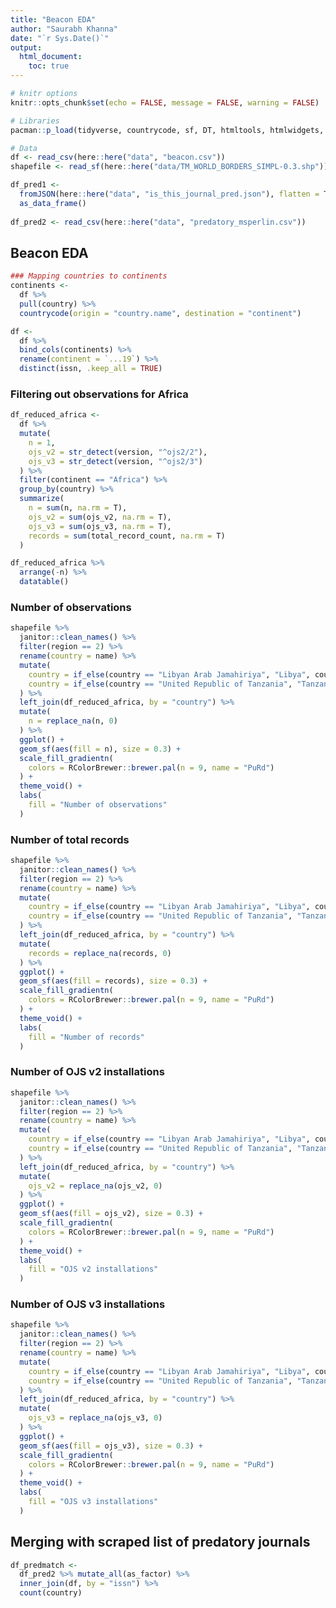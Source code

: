 ```yaml
---
title: "Beacon EDA"
author: "Saurabh Khanna"
date: "`r Sys.Date()`"
output: 
  html_document:
    toc: true
---
```


```r
# knitr options
knitr::opts_chunk$set(echo = FALSE, message = FALSE, warning = FALSE)
```

```r
# Libraries
pacman::p_load(tidyverse, countrycode, sf, DT, htmltools, htmlwidgets, jsonlite)

# Data
df <- read_csv(here::here("data", "beacon.csv"))
shapefile <- read_sf(here::here("data/TM_WORLD_BORDERS_SIMPL-0.3.shp"))

df_pred1 <- 
  fromJSON(here::here("data", "is_this_journal_pred.json"), flatten = T) %>% 
  as_data_frame()
  
df_pred2 <- read_csv(here::here("data", "predatory_msperlin.csv"))
```



## Beacon EDA

```r
### Mapping countries to continents
continents <-
  df %>% 
  pull(country) %>% 
  countrycode(origin = "country.name", destination = "continent")

df <- 
  df %>%
  bind_cols(continents) %>% 
  rename(continent = `...19`) %>% 
  distinct(issn, .keep_all = TRUE)
```


### Filtering out observations for Africa

```r
df_reduced_africa <-
  df %>%
  mutate(
    n = 1,
    ojs_v2 = str_detect(version, "^ojs2/2"),
    ojs_v3 = str_detect(version, "^ojs2/3")
  ) %>% 
  filter(continent == "Africa") %>%
  group_by(country) %>% 
  summarize(
    n = sum(n, na.rm = T),
    ojs_v2 = sum(ojs_v2, na.rm = T),
    ojs_v3 = sum(ojs_v3, na.rm = T),
    records = sum(total_record_count, na.rm = T)
  )

df_reduced_africa %>% 
  arrange(-n) %>% 
  datatable()
```


### Number of observations

```r
shapefile %>% 
  janitor::clean_names() %>% 
  filter(region == 2) %>%
  rename(country = name) %>% 
  mutate(
    country = if_else(country == "Libyan Arab Jamahiriya", "Libya", country),
    country = if_else(country == "United Republic of Tanzania", "Tanzania, United Republic of", country)
  ) %>% 
  left_join(df_reduced_africa, by = "country") %>% 
  mutate(
    n = replace_na(n, 0)
  ) %>% 
  ggplot() +
  geom_sf(aes(fill = n), size = 0.3) +
  scale_fill_gradientn(
    colors = RColorBrewer::brewer.pal(n = 9, name = "PuRd")
  ) +
  theme_void() +
  labs(
    fill = "Number of observations"
  )
```


### Number of total records

```r
shapefile %>% 
  janitor::clean_names() %>% 
  filter(region == 2) %>%
  rename(country = name) %>% 
  mutate(
    country = if_else(country == "Libyan Arab Jamahiriya", "Libya", country),
    country = if_else(country == "United Republic of Tanzania", "Tanzania, United Republic of", country)
  ) %>% 
  left_join(df_reduced_africa, by = "country") %>% 
  mutate(
    records = replace_na(records, 0)
  ) %>% 
  ggplot() +
  geom_sf(aes(fill = records), size = 0.3) +
  scale_fill_gradientn(
    colors = RColorBrewer::brewer.pal(n = 9, name = "PuRd")
  ) +
  theme_void() +
  labs(
    fill = "Number of records"
  )
```


### Number of OJS v2 installations

```r
shapefile %>% 
  janitor::clean_names() %>% 
  filter(region == 2) %>%
  rename(country = name) %>% 
  mutate(
    country = if_else(country == "Libyan Arab Jamahiriya", "Libya", country),
    country = if_else(country == "United Republic of Tanzania", "Tanzania, United Republic of", country)
  ) %>% 
  left_join(df_reduced_africa, by = "country") %>% 
  mutate(
    ojs_v2 = replace_na(ojs_v2, 0)
  ) %>% 
  ggplot() +
  geom_sf(aes(fill = ojs_v2), size = 0.3) +
  scale_fill_gradientn(
    colors = RColorBrewer::brewer.pal(n = 9, name = "PuRd")
  ) +
  theme_void() +
  labs(
    fill = "OJS v2 installations"
  )
```


### Number of OJS v3 installations

```r
shapefile %>% 
  janitor::clean_names() %>% 
  filter(region == 2) %>%
  rename(country = name) %>% 
  mutate(
    country = if_else(country == "Libyan Arab Jamahiriya", "Libya", country),
    country = if_else(country == "United Republic of Tanzania", "Tanzania, United Republic of", country)
  ) %>% 
  left_join(df_reduced_africa, by = "country") %>% 
  mutate(
    ojs_v3 = replace_na(ojs_v3, 0)
  ) %>% 
  ggplot() +
  geom_sf(aes(fill = ojs_v3), size = 0.3) +
  scale_fill_gradientn(
    colors = RColorBrewer::brewer.pal(n = 9, name = "PuRd")
  ) +
  theme_void() +
  labs(
    fill = "OJS v3 installations"
  )
```


## Merging with scraped list of predatory journals


```r
df_predmatch <-
  df_pred2 %>% mutate_all(as_factor) %>%
  inner_join(df, by = "issn") %>% 
  count(country)
```

